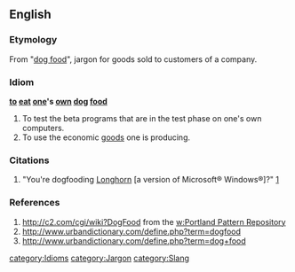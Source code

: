==English==

===Etymology===
From "[[dog food]]", jargon for goods sold to customers of a company.

===Idiom===
'''[[to]] [[eat]] [[one]]'s [[own]] [[dog]] [[food]]'''
# To test the beta programs that are in the test phase on one's own computers.
# To use the economic [[good]]s one is producing.

===Citations===
#"You're dogfooding [[w:Longhorn|Longhorn]] [a version of Microsoft® Windows®]?" [http://channel9.msdn.com/default.aspx]

===References===
#http://c2.com/cgi/wiki?DogFood from the [[w:Portland Pattern Repository]]
#http://www.urbandictionary.com/define.php?term=dogfood
#http://www.urbandictionary.com/define.php?term=dog+food

[[category:Idioms]]
[[category:Jargon]]
[[category:Slang]]